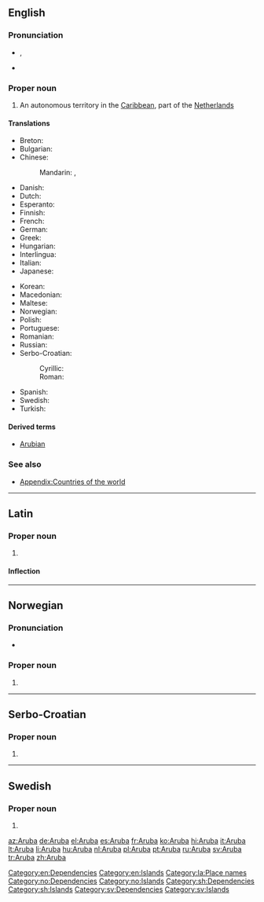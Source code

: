 ==English==
{{wikipedia}}

===Pronunciation===
* {{a|UK}} {{IPA|/ˈæ.ɹuː.bə/}}, {{X-SAMPA|/"{.ru:.b@/}}
* {{rhymes|uːbə}}

===Proper noun===
{{en-proper noun}}

# An autonomous territory in the [[Caribbean]], part of the [[Netherlands]]

====Translations====
{{trans-top|autonomous territory of the Netherlands in the Caribbean}}
* Breton: {{t-|br|Aruba}}
* Bulgarian: {{t-|bg|Аруба}}
* Chinese:
*: Mandarin: {{t|zh|阿魯巴|sc=Hani}}, {{t|zh|阿鲁巴|tr=Ālǔba|sc=Hani}}
* Danish: {{t-|da|Aruba}}
* Dutch: {{t+|nl|Aruba}}
* Esperanto: {{t-|eo|Arubo}}
* Finnish: {{t-|fi|Aruba}}
* French: {{t+|fr|Aruba}}
* German: {{t+|de|Aruba}}
* Greek: {{t+|el|Αρούμπα}}
* Hungarian: {{t+|hu|Aruba}}
* Interlingua: {{t-|ia|Aruba}}
* Italian: {{t+|it|Aruba}}
* Japanese: {{t+|ja|アルバ|tr=Aruba}}
{{trans-mid}}
* Korean: {{t-|ko|아루바|tr=Aruba}}
* Macedonian: {{t-|mk|Аруба|f|tr=Arúba}}
* Maltese: {{t-|mt|Aruba|xs=Maltese}}
* Norwegian: {{t-|no|Aruba}}
* Polish: {{t+|pl|Aruba}}
* Portuguese: {{t+|pt|Aruba}}
* Romanian: {{t-|ro|Aruba|f}}
* Russian: {{t+|ru|Аруба|f|tr=Arúba}}
* Serbo-Croatian:
*: Cyrillic: {{t-|sh|Аруба|f|sc=Cyrl}}
*: Roman: {{t-|sh|Aruba|f}}
* Spanish: {{t+|es|Aruba}}
* Swedish: {{t+|sv|Aruba}}
* Turkish: {{t+|tr|Aruba}}
{{trans-bottom}}

====Derived terms====
* [[Arubian]]

===See also===
* [[Appendix:Countries of the world]]

[[Category:en:Dependencies]]
[[Category:en:Islands]]

----

==Latin==
{{wikipedia|lang=la}}

===Proper noun===
{{la-proper noun|Arūba|Arubae|Arūbae|f|first}}

# {{l|en|Aruba}}

====Inflection====
{{la-decl-1st-loc|Arub|Arūb}}

[[Category:la:Place names]]

----

==Norwegian==

===Pronunciation===
* {{IPA|/ɑɾʉːbɑ/|lang=no}}

===Proper noun===
{{no-proper noun}}

# {{l|en|Aruba}}

[[Category:no:Dependencies]]
[[Category:no:Islands]]

----

==Serbo-Croatian==

===Proper noun===
{{sh-proper-noun|g=f|r|Аруба}}

# {{l|en|Aruba}}

[[Category:sh:Dependencies]]
[[Category:sh:Islands]]

----

==Swedish==

===Proper noun===
{{head|sv|proper noun}}

# {{l|en|Aruba}}

[[Category:sv:Dependencies]]
[[Category:sv:Islands]]

[[az:Aruba]]
[[de:Aruba]]
[[el:Aruba]]
[[es:Aruba]]
[[fr:Aruba]]
[[ko:Aruba]]
[[hi:Aruba]]
[[it:Aruba]]
[[lt:Aruba]]
[[li:Aruba]]
[[hu:Aruba]]
[[nl:Aruba]]
[[pl:Aruba]]
[[pt:Aruba]]
[[ru:Aruba]]
[[sv:Aruba]]
[[tr:Aruba]]
[[zh:Aruba]]